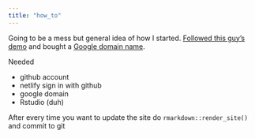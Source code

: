 ```yaml
---
title: "how_to"
---
```


Going to be a mess but general idea of how I started. [Followed this guy's demo](https://livefreeordichotomize.com/2017/08/08/how-to-make-an-rmarkdown-website/) and bought a [Google domain name](https://domains.google).

Needed

- github account
- netlify sign in with github
- google domain
- Rstudio (duh)

After every time you want to update the site do 
````rmarkdown::render_site()```` and commit to git

